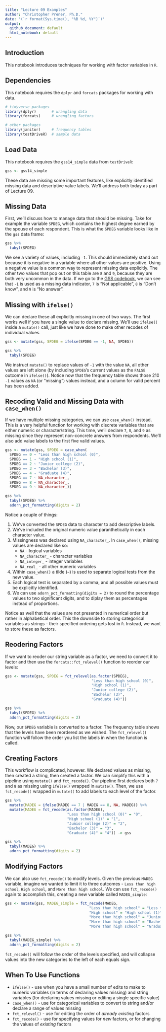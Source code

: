 ```yaml
---
title: "Lecture 09 Examples"
author: "Christopher Prener, Ph.D."
date: '(`r format(Sys.time(), "%B %d, %Y")`)'
output: 
  github_document: default
  html_notebook: default 
---
```


## Introduction
This notebook introduces techniques for working with factor variables in `R`.

## Dependencies
This notebook requires the `dplyr` and `forcats` packages for working with data.

```r
# tidyverse packages
library(dplyr)       # wrangling data
library(forcats)     # wrangling factors

# other packages
library(janitor)     # frequency tables
library(testDriveR)  # sample data
```

## Load Data
This notebook requires the `gss14_simple` data from `testDriveR`:

```r
gss <- gss14_simple
```

These data are missing some important features, like explicitly identified missing data and descriptive value labels. We'll address both today as part of Lecture 09.

## Missing Data
First, we'll discuss how to manage data that should be missing. Take for example the variable `SPDEG`, which contains the highest degree earned by the spouse of each respondent. This is what the `SPDEG` variable looks like in the `gss` data frame:

```r
gss %>%
  tabyl(SPDEG)
```

We see a variety of values, including `-1`. This should immediately stand out because it is negative in a variable where all other values are positive. Using a negative value is a common way to represent missing data explicitly. The other two values that pop out on this table are `8` and `9`, because they are both very uncommon in the data. If we go to the [GSS codebook](https://gssdataexplorer.norc.org/variables/62/vshow), we can see that `-1` is used as a missing data indicator, `7` is "Not applicable", `8` is "Don't know", and `9` is "No answer". 

## Missing with `ifelse()`

We can declare these all explicitly missing in one of two ways. The first works well if you have a single value to declare missing. We'll use `ifelse()` inside a `mutate()` call, just like we have done to make other recodes of individual values.

```r
gss <- mutate(gss, SPDEG = ifelse(SPDEG == -1, NA, SPDEG))

gss %>%
  tabyl(SPDEG)
```

We instruct `mutate()` to replace values of `-1` with the value `NA`, all other values are left alone (by including `SPDEG`'s current values as the `FALSE` outcome in `ifelse()`). Notice now that the frequency table shows those 210 `-1` values as `NA` (or "missing") values instead, and a column for valid percent has been added.

## Recoding Valid and Missing Data with `case_when()`
If we have multiple missing categories, we can use `case_when()` instead. This is a very helpful function for working with discrete variables that are either numeric or character/string. This time, we'll declare `7`, `8`, and `9` as missing since they represent non-concrete answers from respondents. We'll also add value labels to the first five valid values.

```r
gss <- mutate(gss, SPDEG = case_when(
  SPDEG == 0 ~ "Less than high school (0)",
  SPDEG == 1 ~ "High school (1)",
  SPDEG == 2 ~ "Junior college (2)",
  SPDEG == 3 ~ "Bachelor (3)",
  SPDEG == 4 ~ "Graduate (4)",
  SPDEG == 7 ~ NA_character_,
  SPDEG == 8 ~ NA_character_,
  SPDEG == 9 ~ NA_character_))

gss %>%
  tabyl(SPDEG) %>%
  adorn_pct_formatting(digits = 2)
```

Notice a couple of things: 

1. We've converted the `SPDEG` data to character to add descriptive labels. 
2. We've included the original numeric value paranthetically in each character value.
3. Missingness was declared using `NA_character_`. In `case_when()`, missing values are declared like so:
    * `NA` - logical variables
    * `NA_character_` - character variables
    * `NA_integer_` - integer variables
    * `NA_real_` - all other numeric variables
4. Within `case_when()` a tilde (`~`) is used to separate logical tests from the new value.
5. Each logical test is separated by a comma, and all possible values must be explicitly identified.
6. We can use `adorn_pct_formatting(digits = 2)` to round the percentage values to two significant digits, and to diplay them as percentages instead of proportions.

Notice as well that the values are not presented in numerical order but rather in alphabetical order. This the downside to storing categorical variables as strings - their specified ordering gets lost in `R`. Instead, we want to store these as factors.

## Reodering Factors
If we want to reoder our string variable as a factor, we need to convert it to factor and then use the `forcats::fct_relevel()` function to reorder our levels:

```r
gss <- mutate(gss, SPDEG = fct_relevel(as.factor(SPDEG), 
                                       "Less than high school (0)",
                                       "High school (1)",
                                       "Junior college (2)",
                                       "Bachelor (3)",
                                       "Graduate (4)"))

gss %>%
  tabyl(SPDEG) %>%
  adorn_pct_formatting(digits = 2)
```

Now, our `SPDEG` variable is converted to a factor. The frequency table shows that the levels have been reordered as we wished. The `fct_relevel()` function will follow the order you list the labels in when the function is called.

## Creating Factors
This workflow is complicated, however. We declared values as missing, then created a string, then created a factor. We can simplify this with a pipeline using `mutate()` and `fct_recode()`. Our pipeline first declares both `7` and `8` as missing using `ifelse()` wrapped in `mutate()`. Then, we use `fct_recode()` wrapped in `mutate()` to add labels to each level of the factor.

```r
gss %>%
  mutate(MADEG = ifelse(MADEG == 7 | MADEG == 8, NA, MADEG)) %>%
  mutate(MADEG = fct_recode(as.factor(MADEG),
                            "Less than high school (0)" = "0",
                            "High school (1)" = "1",
                            "Junior college (2)" = "2",
                            "Bachelor (3)" = "3",
                            "Graduate (4)" = "4")) -> gss

gss %>%
  tabyl(MADEG) %>%
  adorn_pct_formatting(digits = 2)
```

## Modifying Factors
We can also use `fct_recode()` to modify levels. Given the previous `MADEG` variable, imagine we wanted to limit it to three outcomes - `Less than high school`, `High school`, and `More than high school`. We can use `fct_recode()` again to accomplish this, creating a new variable called `MADEG_simple`:

```r
gss <- mutate(gss, MADEG_simple = fct_recode(MADEG,
                                      "Less than high school" = "Less than high school (0)",
                                      "High school" = "High school (1)",
                                      "More than high school" = "Junior college (2)",
                                      "More than high school" = "Bachelor (3)",
                                      "More than high school" = "Graduate (4)"))

gss %>%
  tabyl(MADEG_simple) %>%
  adorn_pct_formatting(digits = 2)
```

`fct_recode()` will follow the order of the levels specified, and will collapse values into the new categories to the left of each equals sign.

## When To Use Functions

* `ifelse()` - use when you have a small number of edits to make to numeric variables (in terms of declaring values missing) and string variables (for declaring values missing or editing a single specific value)
* `case_when()` - use for categorical variables to convert to string and/or declare a range of values missing
* `fct_relevel()` - use for editing the order of *already existing* factors
* `fct_recode()` - use for specifying values for *new* factors, or for changing the values of *existing* factors
